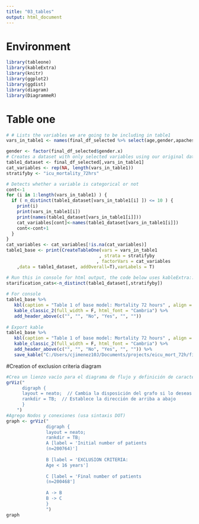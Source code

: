 ```yaml
---
title: "03_tables"
output: html_document
---
```


# Environment
```r
library(tableone)
library(kableExtra)
library(knitr)
library(ggplot2)
library(ggdist)
library(diagram)
library(DiagrammeR)
```


# Table one
```r
# # Lists the variables we are going to be including in table1
vars_in_table1 <- names(final_df_selected %>% select(age,gender,apachescoreIV,apachedxgroup,prev_dept_los,prev_dept,albumin_clear,bilirubin_clear,BUN_clear,calcium_clear,creatinine_clear,glucose_clear,bicarbonate_clear,TotalCO2_clear,hematocrit_clear,hemoglobin_clear,INR_clear,lactate_clear,platelets_clear,potassium_clear,ptt_clear,sodium_clear,wbc_clear,bands_clear,alt_clear,ast_clear,alp_clear,heartrate_clear,respiratoryrate_clear,spo2_clear,nibp_systolic_clear,nibp_diastolic_clear,nibp_mean_clear,temperature_clear,ibp_systolic_clear,ibp_diastolic_clear,ibp_mean_clear,norepinephrine_first,norepinephrine_last,epinephrine_first,epinephrine_last,dopamine_first,dopamine_last,dobutamine_first,dobutamine_last,phenylephrine_first,phenylephrine_last,vasopressin_first,vasopressin_last,milrinone_first,milrinone_last,heparin_first,heparin_last,warfarin_first,warfarin_last,icu_mortality_72hrs))

gender <- factor(final_df_selected$gender.x)
# Creates a dataset with only selected variables using our original dataset and generates an empty list for storing categorical variables
table1_dataset <- final_df_selected[,vars_in_table1]
cat_variables <- rep(NA, length(vars_in_table1))
stratifyby <- "icu_mortality_72hrs"

# Detects whether a variable is categorical or not
cont<-1
for (i in 1:length(vars_in_table1) ) {
  if ( n_distinct(table1_dataset[vars_in_table1[i] ]) <= 10 ) {
    print(i)
    print(vars_in_table1[i])
    print(names(table1_dataset[vars_in_table1[i]]))
    cat_variables[cont]<-names(table1_dataset[vars_in_table1[i]])
    cont<-cont+1
  }
}
cat_variables <- cat_variables[!is.na(cat_variables)]
table1_base <- print(CreateTableOne(vars = vars_in_table1
                                   , strata = stratifyby
                                  , factorVars = cat_variables
    ,data = table1_dataset, addOverall=T),varLabels = T)

# Run this in console for html output, the code below uses kableExtra::
starification_cats<-n_distinct(table1_dataset[,stratifyby])
 
# For console
table1_base %>%
   kbl(caption = "Table 1 of base model: Mortality 72 hours" , align = "c") %>%
   kable_classic_2(full_width = F, html_font = "Cambria") %>%
   add_header_above(c("", "", "No", "Yes", "", ""))
 
# Export kable
table1_base %>%
   kbl(caption = "Table 1 of base model: Mortality 72 hours" , align = "c") %>%
   kable_classic_2(full_width = F, html_font = "Cambria") %>%
   add_header_above(c("", "", "No", "Yes", "", "")) %>%
   save_kable("C:/Users/cjimenez10J/Documents/projects/eicu_mort_72h/figures/table1_base.html", zoom = 10)
```

#Creation of exclusion criteria diagram
```r
#Crea un lienzo vacío para el diagrama de flujo y definición de características globales para el gráfico que especifica la dirección de flujo de arriba a bajo
grViz("
      digraph {
      layout = neato;  // Cambia la disposición del grafo si lo deseas
      rankdir = TB;  // Establece la dirección de arriba a abajo
      }
    ")
#Agrego Nodos y conexiones (usa sintaxis DOT) 
graph <- grViz("
               digraph {
               layout = neato;
               rankdir = TB;
               A [label = 'Initial number of patients
               (n=200764)']
               
               B [label = 'EXCLUSION CRITERIA:
               Age < 16 years']
               
               C [label = 'Final number of patients
               (n=200468']
               
               A -> B
               B -> C
               }
               ")
graph
```



